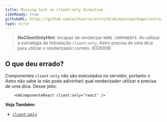 ```yaml
---
title: Missing hint on client:only directive.
i18nReady: true
githubURL: https://github.com/withastro/astro/blob/main/packages/astro/src/core/errors/errors-data.ts
type: error
---
```


> **NoClientOnlyHint**: Incapaz de renderizar `NOME_COMPONENTE`. Ao utilizar a estratégia de hidratação `client:only`, Astro precisa de uma dica para utilizar o renderizador correto. (E03009)

## O que deu errado?

Componentes `client:only` não são executados no servidor, portanto o Astro não sabe (e não pode adivinhar) qual renderizador utilizar e precisa de uma dica. Desse jeito:

```astro
	<UmComponenteReact client:only="react" />
```

**Veja Também:**
-  [`client:only`](/pt-br/reference/directives-reference/#clientonly)


